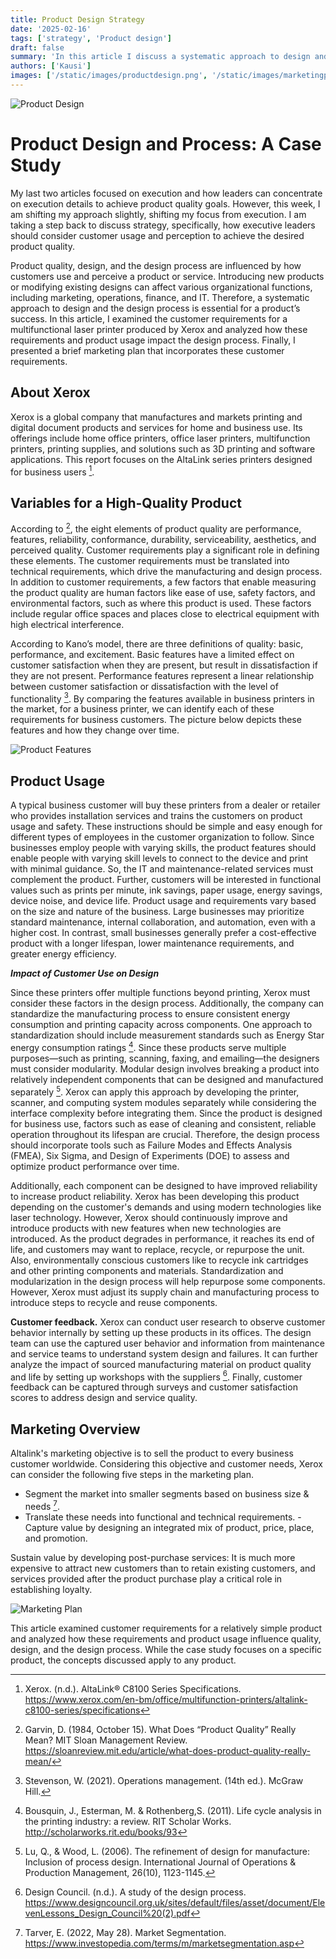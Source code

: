```yaml
---
title: Product Design Strategy
date: '2025-02-16'
tags: ['strategy', 'Product design']
draft: false
summary: 'In this article I discuss a systematic approach to design and the design process essential for product’s success.'
authors: ['Kausi']
images: ['/static/images/productdesign.png', '/static/images/marketingplan.png', '/static/images/qualityfeatures.png']
---
```


![Product Design](/static/images/productdesign.png)

# Product Design and Process: A Case Study
My last two articles focused on execution and how leaders can concentrate on execution details to achieve product quality goals. However, this week, I am shifting my approach slightly, shifting my focus from execution. I am taking a step back to discuss strategy, specifically, how executive leaders should consider customer usage and perception to achieve the desired product quality.

Product quality, design, and the design process are influenced by how customers use and perceive a product or service. Introducing new products or modifying existing designs can affect various organizational functions, including marketing, operations, finance, and IT. Therefore, a systematic approach to design and the design process is essential for a product’s success. In this article, I examined the customer requirements for a multifunctional laser printer produced by Xerox and analyzed how these requirements and product usage impact the design process. Finally, I presented a brief marketing plan that incorporates these customer requirements.

## About Xerox

Xerox is a global company that manufactures and markets printing and digital document products and services for home and business use. Its offerings include home office printers, office laser printers, multifunction printers, printing supplies, and solutions such as 3D printing and software applications. This report focuses on the AltaLink series printers designed for business users [^8].

## Variables for a High-Quality Product

According to [^3], the eight elements of product quality are performance, features, reliability, conformance, durability, serviceability, aesthetics, and perceived quality. Customer requirements play a significant role in defining these elements. The customer requirements must be translated into technical requirements, which drive the manufacturing and design process. In addition to customer requirements, a few factors that enable measuring the product quality are human factors like ease of use, safety factors, and environmental factors, such as where this product is used. These factors include regular office spaces and places close to electrical equipment with high electrical interference.

According to Kano’s model, there are three definitions of quality: basic, performance, and excitement. Basic features have a limited effect on customer satisfaction when they are present, but result in dissatisfaction if they are not present. Performance features represent a linear relationship between customer satisfaction or dissatisfaction with the level of functionality [^5]. By comparing the features available in business printers in the market, for a business printer, we can identify each of these requirements for business customers. The picture below depicts these features and how they change over time.

![Product Features](/static/images/qualityfeatures.png)

## Product Usage

A typical business customer will buy these printers from a dealer or retailer who provides installation services and trains the customers on product usage and safety. These instructions should be simple and easy enough for different types of employees in the customer organization to follow. Since businesses employ people with varying skills, the product features should enable people with varying skill levels to connect to the device and print with minimal guidance. So, the IT and maintenance-related services must complement the product. Further, customers will be interested in functional values such as prints per minute, ink savings, paper usage, energy savings, device noise, and device life. Product usage and requirements vary based on the size and nature of the business. Large businesses may prioritize standard maintenance, internal collaboration, and automation, even with a higher cost. In contrast, small businesses generally prefer a cost-effective product with a longer lifespan, lower maintenance requirements, and greater energy efficiency.

_**Impact of Customer Use on Design**_

Since these printers offer multiple functions beyond printing, Xerox must consider these factors in the design process. Additionally, the company can standardize the manufacturing process to ensure consistent energy consumption and printing capacity across components. One approach to standardization should include measurement standards such as Energy Star energy consumption ratings [^1]. Since these products serve multiple purposes—such as printing, scanning, faxing, and emailing—the designers must consider modularity. Modular design involves breaking a product into relatively independent components that can be designed and manufactured separately [^4]. Xerox can apply this approach by developing the printer, scanner, and computing system modules separately while considering the interface complexity before integrating them. Since the product is designed for business use, factors such as ease of cleaning and consistent, reliable operation throughout its lifespan are crucial. Therefore, the design process should incorporate tools such as Failure Modes and Effects Analysis (FMEA), Six Sigma, and Design of Experiments (DOE) to assess and optimize product performance over time.

Additionally, each component can be designed to have improved reliability to increase product reliability. Xerox has been developing this product depending on the customer's demands and using modern technologies like laser technology. However, Xerox should continuously improve and introduce products with new features when new technologies are introduced. As the product degrades in performance, it reaches its end of life, and customers may want to replace, recycle, or repurpose the unit. Also, environmentally conscious customers like to recycle ink cartridges and other printing components and materials. Standardization and modularization in the design process will help repurpose some components. However, Xerox must adjust its supply chain and manufacturing process to introduce steps to recycle and reuse components.

**Customer feedback.** Xerox can conduct user research to observe customer behavior internally by setting up these products in its offices. The design team can use the captured user behavior and information from maintenance and service teams to understand system design and failures. It can further analyze the impact of sourced manufacturing material on product quality and life by setting up workshops with the suppliers [^2]. Finally, customer feedback can be captured through surveys and customer satisfaction scores to address design and service quality.

## Marketing Overview

Altalink's marketing objective is to sell the product to every business customer worldwide. Considering this objective and customer needs, Xerox can consider the following five steps in the marketing plan.

  - Segment the market into smaller segments based on business size & needs [^6].
  - Translate these needs into functional and technical requirements.
  -Capture value by designing an integrated mix of product, price, place, and promotion.

Sustain value by developing post-purchase services: It is much more expensive to attract new customers than to retain existing customers, and services provided after the product purchase play a critical role in establishing loyalty.

![Marketing Plan](/static/images/marketingplan.png)

This article examined customer requirements for a relatively simple product and analyzed how these requirements and product usage influence quality, design, and the design process. While the case study focuses on a specific product, the concepts discussed apply to any product.

[^1]: Bousquin, J., Esterman, M. & Rothenberg,S. (2011). Life cycle analysis in the printing industry: a review. RIT Scholar Works. http://scholarworks.rit.edu/books/93
[^2]: Design Council. (n.d.). A study of the design process. https://www.designcouncil.org.uk/sites/default/files/asset/document/ElevenLessons_Design_Council%20(2).pdf
[^3]: Garvin, D. (1984, October 15). What Does “Product Quality” Really Mean? MIT Sloan Management Review. https://sloanreview.mit.edu/article/what-does-product-quality-really-mean/
[^4]: Lu, Q., & Wood, L. (2006). The refinement of design for manufacture: Inclusion of process design. International Journal of Operations & Production Management, 26(10), 1123-1145.
[^5]: Stevenson, W. (2021). Operations management. (14th ed.). McGraw Hill.
[^6]: Tarver, E. (2022, May 28). Market Segmentation. https://www.investopedia.com/terms/m/marketsegmentation.asp
[^8]: Xerox. (n.d.). AltaLink® C8100 Series Specifications. https://www.xerox.com/en-bm/office/multifunction-printers/altalink-c8100-series/specifications
